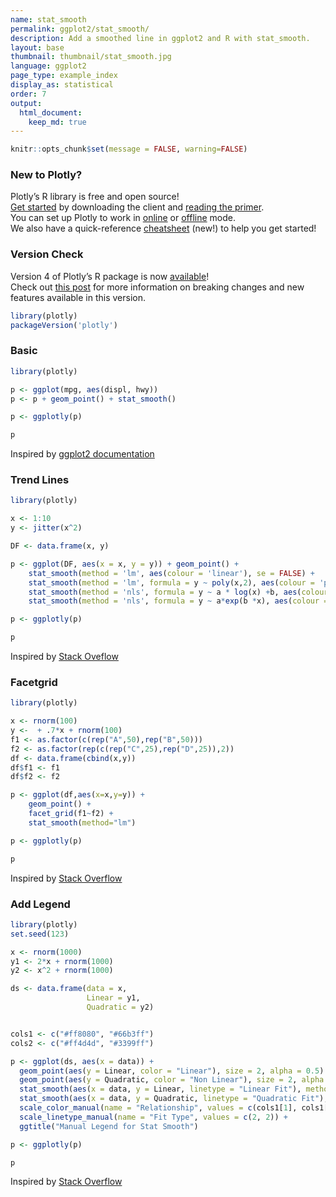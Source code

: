 ```yaml
---
name: stat_smooth
permalink: ggplot2/stat_smooth/
description: Add a smoothed line in ggplot2 and R with stat_smooth.
layout: base
thumbnail: thumbnail/stat_smooth.jpg
language: ggplot2
page_type: example_index
display_as: statistical
order: 7
output:
  html_document:
    keep_md: true
---
```


```r
knitr::opts_chunk$set(message = FALSE, warning=FALSE)
```

### New to Plotly?

Plotly's R library is free and open source!<br>
[Get started](https://plot.ly/r/getting-started/) by downloading the client and [reading the primer](https://plot.ly/r/getting-started/).<br>
You can set up Plotly to work in [online](https://plot.ly/r/getting-started/#hosting-graphs-in-your-online-plotly-account) or [offline](https://plot.ly/r/offline/) mode.<br>
We also have a quick-reference [cheatsheet](https://images.plot.ly/plotly-documentation/images/r_cheat_sheet.pdf) (new!) to help you get started!

### Version Check

Version 4 of Plotly's R package is now [available](https://plot.ly/r/getting-started/#installation)!<br>
Check out [this post](http://moderndata.plot.ly/upgrading-to-plotly-4-0-and-above/) for more information on breaking changes and new features available in this version.

```r
library(plotly)
packageVersion('plotly')
```

### Basic

```r
library(plotly)

p <- ggplot(mpg, aes(displ, hwy))
p <- p + geom_point() + stat_smooth()

p <- ggplotly(p)

p
```
Inspired by <a href="http://docs.ggplot2.org/current/">ggplot2 documentation</a>

### Trend Lines

```r
library(plotly)

x <- 1:10
y <- jitter(x^2)

DF <- data.frame(x, y)

p <- ggplot(DF, aes(x = x, y = y)) + geom_point() +
    stat_smooth(method = 'lm', aes(colour = 'linear'), se = FALSE) +
    stat_smooth(method = 'lm', formula = y ~ poly(x,2), aes(colour = 'polynomial'), se= FALSE) +
    stat_smooth(method = 'nls', formula = y ~ a * log(x) +b, aes(colour = 'logarithmic'), se = FALSE, start = list(a=1,b=1)) +
    stat_smooth(method = 'nls', formula = y ~ a*exp(b *x), aes(colour = 'Exponential'), se = FALSE, start = list(a=1,b=1))

p <- ggplotly(p)

p
```
Inspired by <a href="http://stackoverflow.com/questions/15102254/how-do-i-add-different-trend-lines-in-r">Stack Oveflow</a>

### Facetgrid

```r
library(plotly)

x <- rnorm(100)
y <-  + .7*x + rnorm(100)
f1 <- as.factor(c(rep("A",50),rep("B",50)))
f2 <- as.factor(rep(c(rep("C",25),rep("D",25)),2))
df <- data.frame(cbind(x,y))
df$f1 <- f1
df$f2 <- f2

p <- ggplot(df,aes(x=x,y=y)) +
    geom_point() +
    facet_grid(f1~f2) +
    stat_smooth(method="lm")

p <- ggplotly(p)

p
```
Inspired by <a href="http://stackoverflow.com/questions/12572035/adding-a-regression-line-to-a-facet-grid-with-qplot-in-r">Stack Overflow</a>

### Add Legend

```r
library(plotly)
set.seed(123)

x <- rnorm(1000)
y1 <- 2*x + rnorm(1000)
y2 <- x^2 + rnorm(1000)

ds <- data.frame(data = x, 
                 Linear = y1, 
                 Quadratic = y2)


cols1 <- c("#ff8080", "#66b3ff")
cols2 <- c("#ff4d4d", "#3399ff")

p <- ggplot(ds, aes(x = data)) + 
  geom_point(aes(y = Linear, color = "Linear"), size = 2, alpha = 0.5) + 
  geom_point(aes(y = Quadratic, color = "Non Linear"), size = 2, alpha = 0.5) + 
  stat_smooth(aes(x = data, y = Linear, linetype = "Linear Fit"), method = "lm", formula = y ~ x, se = F, size = 0.25, color = cols2[1]) + 
  stat_smooth(aes(x = data, y = Quadratic, linetype = "Quadratic Fit"), method = "lm", formula = y ~ poly(x,2), se = F, size = 0.25, color = cols2[2]) + 
  scale_color_manual(name = "Relationship", values = c(cols1[1], cols1[2])) + 
  scale_linetype_manual(name = "Fit Type", values = c(2, 2)) + 
  ggtitle("Manual Legend for Stat Smooth")

p <- ggplotly(p)

p
```
Inspired by <a href="http://stackoverflow.com/questions/17148679/construct-a-manual-legend-for-a-complicated-plot">Stack Overflow</a>


